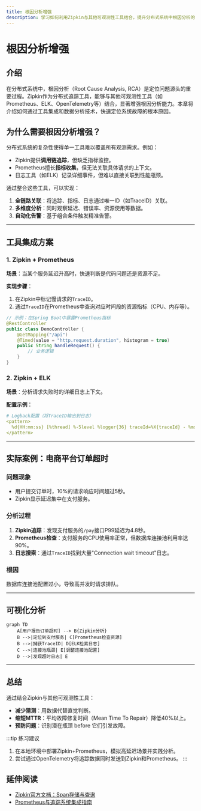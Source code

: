 ```yaml
---
title: 根因分析增强
description: 学习如何利用Zipkin与其他可观测性工具结合，提升分布式系统中根因分析的效率与准确性。
---
```


# 根因分析增强

## 介绍

在分布式系统中，根因分析（Root Cause Analysis, RCA）是定位问题源头的重要过程。Zipkin作为分布式追踪工具，能够与其他可观测性工具（如Prometheus、ELK、OpenTelemetry等）结合，显著增强根因分析能力。本章将介绍如何通过工具集成和数据分析技术，快速定位系统故障的根本原因。

## 为什么需要根因分析增强？

分布式系统的复杂性使得单一工具难以覆盖所有观测需求。例如：
- Zipkin提供**调用链追踪**，但缺乏指标监控。
- Prometheus擅长**指标收集**，但无法关联具体请求的上下文。
- 日志工具（如ELK）记录详细事件，但难以直接关联到性能瓶颈。

通过整合这些工具，可以实现：
1. **全链路关联**：将追踪、指标、日志通过唯一ID（如TraceID）关联。
2. **多维度分析**：同时观察延迟、错误率、资源使用等数据。
3. **自动化告警**：基于组合条件触发精准告警。

---

## 工具集成方案

### 1. Zipkin + Prometheus

**场景**：当某个服务延迟升高时，快速判断是代码问题还是资源不足。

**实现步骤**：
1. 在Zipkin中标记慢请求的`TraceID`。
2. 通过`TraceID`在Prometheus中查询对应时间段的资源指标（CPU、内存等）。

```java
// 示例：在Spring Boot中暴露Prometheus指标
@RestController
public class DemoController {
    @GetMapping("/api")
    @Timed(value = "http.request.duration", histogram = true)
    public String handleRequest() {
        // 业务逻辑
    }
}
```

### 2. Zipkin + ELK

**场景**：分析请求失败时的详细日志上下文。

**配置示例**：
```yaml
# Logback配置（将TraceID输出到日志）
<pattern>
  %d{HH:mm:ss} [%thread] %-5level %logger{36} traceId=%X{traceId} - %msg%n
</pattern>
```

---

## 实际案例：电商平台订单超时

### 问题现象
- 用户提交订单时，10%的请求响应时间超过5秒。
- Zipkin显示延迟集中在支付服务。

### 分析过程
1. **Zipkin追踪**：发现支付服务的`/pay`接口P99延迟为4.8秒。
2. **Prometheus检查**：支付服务的CPU使用率正常，但数据库连接池利用率达90%。
3. **日志搜索**：通过`TraceID`找到大量"Connection wait timeout"日志。

### 根因
数据库连接池配置过小，导致高并发时请求排队。

---

## 可视化分析

```mermaid
graph TD
    A[用户报告订单超时] --> B{Zipkin分析}
    B -->|定位到支付服务| C[Prometheus检查资源]
    B -->|捕获TraceID| D[ELK检索日志]
    C -->|连接池瓶颈| E[调整连接池配置]
    D -->|发现超时日志| E
```

---

## 总结

通过结合Zipkin与其他可观测性工具：
- **减少猜测**：用数据代替直觉判断。
- **缩短MTTR**：平均故障修复时间（Mean Time To Repair）降低40%以上。
- **预防问题**：识别潜在瓶颈 before 它们引发故障。

:::tip 练习建议
1. 在本地环境中部署Zipkin+Prometheus，模拟高延迟场景并实践分析。
2. 尝试通过OpenTelemetry将追踪数据同时发送到Zipkin和Prometheus。
:::

## 延伸阅读
- [Zipkin官方文档：Span存储与查询](https://zipkin.io/pages/data_model.html)
- [Prometheus与追踪系统集成指南](https://prometheus.io/docs/guides/go-application/)